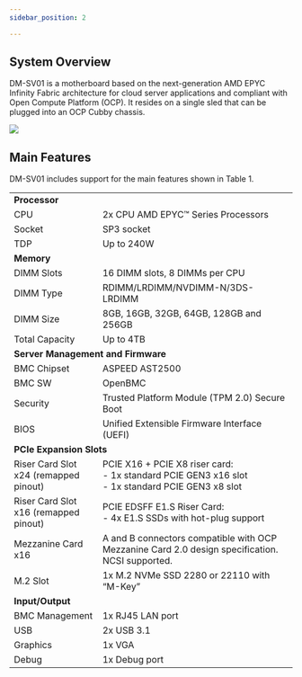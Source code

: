 ```yaml
---
sidebar_position: 2

---
```

## System Overview

DM-SV01 is a motherboard based on the next-generation AMD EPYC Infinity Fabric architecture for cloud server applications and compliant with Open Compute Platform (OCP). It resides on a single sled that can be plugged into an OCP Cubby chassis.

![](/static/img/dmsv01.png)

## Main Features

DM-SV01 includes support for the main features shown in Table 1.

<table>
<tr>
<td colspan="2" ><strong>Processor</strong>
</td>
</tr>
<tr>
<td>CPU
</td>
<td>2x CPU AMD EPYC™ Series Processors
</td>
</tr>
<tr>
<td>Socket
</td>
<td>SP3 socket
</td>
</tr>
<tr>
<td>TDP
</td>
<td>Up to 240W
</td>
</tr>
<tr>
<td colspan="2" ><strong>Memory</strong>
</td>
</tr>
<tr>
<td>DIMM Slots
</td>
<td>16 DIMM slots, 8 DIMMs per CPU
</td>
</tr>
<tr>
<td>DIMM Type
</td>
<td>RDIMM/LRDIMM/NVDIMM-N/3DS-LRDIMM
</td>
</tr>
<tr>
<td>DIMM Size
</td>
<td>8GB, 16GB, 32GB, 64GB, 128GB and 256GB
</td>
</tr>
<tr>
<td>Total Capacity
</td>
<td>Up to 4TB
</td>
</tr>
<tr>
<td colspan="2" ><strong>Server Management and Firmware</strong>
</td>
</tr>
<tr>
<td>BMC Chipset
</td>
<td>ASPEED AST2500
</td>
</tr>
<tr>
<td>BMC SW
</td>
<td>OpenBMC
</td>
</tr>
<tr>
<td>Security
</td>
<td>Trusted Platform Module (TPM 2.0) Secure Boot
</td>
</tr>
<tr>
<td>BIOS
</td>
<td>Unified Extensible Firmware Interface (UEFI)
</td>
</tr>
<tr>
<td colspan="2" ><strong>PCIe Expansion Slots</strong>
</td>
</tr>
<tr>
<td>Riser Card Slot x24 (remapped pinout)</td>
<td>PCIE X16 + PCIE X8 riser card:<br /> - 1x standard PCIE GEN3 x16 slot<br /> - 1x standard PCIE GEN3 x8 slot</td>
</tr>
<tr>
<td>Riser Card Slot x16 (remapped pinout)</td>
<td>PCIE EDSFF E1.S Riser Card:<br /> - 4x E1.S SSDs with hot-plug support</td>
</tr>
<tr>
<td>Mezzanine Card x16</td>
<td>A and B connectors compatible with OCP Mezzanine Card 2.0 design specification. NCSI supported.</td>
</tr>
<tr>
<td>M.2 Slot
</td>
<td>1x M.2 NVMe SSD 2280 or 22110 with “M-Key”
</td>
</tr>
<tr>
<td colspan="2" ><strong>Input/Output</strong>
</td>
</tr>
<tr>
<td>BMC Management
</td>
<td>1x RJ45 LAN port
</td>
</tr>
<tr>
<td>USB
</td>
<td>2x USB 3.1
</td>
</tr>
<tr>
<td>Graphics
</td>
<td>1x VGA
</td>
</tr>
<tr>
<td>Debug
</td>
<td>1x Debug port
</td>
</tr>
</table>